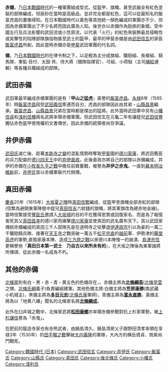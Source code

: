 {{japanese|japanese=赤備え|kana=あかぞなえ|romaji=Akazonae}}
'''赤備'''，乃[[日本|日本]][[戰國時代_(日本)|戰國時代]]的一種軍團組成型式。從盔甲、旗幟、甚至武器全有紅色塗裝的部隊編成，但辰砂在當時是高級品，並非完全都是紅色，這可以從最知名的飯富虎昌的畫像得知。在日本戰國時代以黃色等其他統一顏色編成的軍團亦不少，但因為赤備軍團出了不少名將而因此廣為人知。後世亦以赤備作為勁旅的象徵。受中國五行及兵法影響的武田流或小笠原流，以代表「火行」的紅色來裝飾最具侵略性或突擊性的陷陣部隊旗指物甚至武士的盔甲，最早的甲斐赤備是由[[武田信玄|武田信玄]]的家臣[[飯富虎昌|飯富虎昌]]所創，因此當時赤備亦是[[甲斐|甲斐]]武田軍團的代名詞。

'''備'''，乃[[日本|日本]][[戰國時代_(日本)|戰國時代]]的在律令制之下，以足輕為主分成旗組、鐵砲組、長槍組、騎馬隊、軍監·目付、太鼓·貝、侍大將（備隊指揮官）、弓組、小荷駄（主司[[補給線|補給]]運輸）等各種兵職組成的部隊。

==武田赤備==
武田軍最早編成赤備軍團的是有『'''甲山之猛虎'''』美譽的[[飯富虎昌|飯富虎昌]]。[[永禄|永禄]]8年（1565年）時[[飯富虎昌|飯富虎昌]]因受[[武田義信|武田義信]]牽連而自刃，虎昌的部隊因此由其弟・[[山縣昌景|山縣昌景]]繼承。[[飯富虎昌|飯富虎昌]]、[[山縣昌景|山縣昌景]]兄弟在當時都是傑出的猛將。此外當時武田軍中另有[[小幡信貞|小幡信貞]]和[[浅利信種|浅利信種]]兩名武將率領赤備軍團。但武田信玄在元龜二年有讓姪兒[[武田信豐|武田信豐]]獨佔赤色盔甲使用權的文書傳世，因此赤備的統領者尚存爭議。

==井伊赤備==
[[武田氏|武田氏]]滅亡後、趁著[[本能寺之變|本能寺之變]]的混亂情勢時奪取[[甲斐|甲斐]]國的[[德川家康|德川家康]]，將武田舊臣的兵力配屬於[[德川四天王|德川四天王]]中的[[井伊直政|井伊直政]]。此後直政亦將自己的部隊以赤備編成，井伊的赤備在[[小牧長久手之戰|小牧長久手之戰]]中擔任前鋒奮戰，被譽為'''井伊之赤鬼'''。一直到[[幕末|幕末]][[明治維新|明治維新]]前，[[井伊氏|井伊氏]]皆以赤備軍裝代代相傳。

==真田赤備==
[[慶長|慶長]]20年（1615年）[[大坂夏之陣|大坂夏之陣]]時[[真田信繁|真田信繁]]編成、從盔甲至旗幟全部赤紅的部隊(信繁為避開東軍陣營中姪兒[[真田信吉|真田信吉]]六紋錢的旗幟，將其軍旗改為總赤地金線)。當時信繁接受[[豐臣氏|豐臣氏]]邀請入[[大坂城|大坂城]]的目的不在獲得恩賞或回復家名、而是為了報復害死其父[[真田昌幸|真田昌幸]]的德川家而痛擊[[德川家康|德川家康]]並使真田的武名廣布天下。其以武田家傳統赤備編成的真田三千人部隊先是在道明寺之役擊退[[伊達政宗|伊達政宗]]引以為豪的一萬二千鐵砲騎兵隊、接著在[[天王寺|天王寺]]之戰突破一萬五千[[松平忠直|松平忠直]]的[[越前國|越前]]軍、伊勢津的[[藤堂高虎|藤堂高虎]]的軍勢,直搗家康本陣、造成[[三方原之戰|三方原之戰]]以來德川本陣惟一的崩潰、[[島津忠恆|島津忠恆]]更稱譽他『'''真田日本第一武士　乃自古以來所未有的'''』，在大坂之陣後為東軍諸將所傳頌、從此赤備一名成為不朽。

==其他的赤備==
[[後北條氏|北條家]]則有白・黒・赤・青・黄五色的色備存在，。赤備主將為'''[[北條綱高|北條綱高]]'''([[北條早雲|北條早雲]]之甥、[[北條氏綱|北條氏綱]]義子)負責編組建軍。其他色備主將:白備主將為'''笠原康勝'''(南武藏小机城主)，黑備主將為'''[[多目元忠|多目元忠]]'''([[北條氏康|北條氏康]]軍師)，青備主將為'''[[富永直勝|富永直勝]]'''，黃備主將為以「地黄八幡」聞名的北條家名將'''[[北條綱成|北條綱成]]'''。

此外在臼井城之戰中，北條家武將'''[[松田康鄉|松田康鄉]]'''亦率領赤備參戰對抗上杉家軍勢，被[[上杉謙信|上杉謙信]]譽為「赤鬼」。

在肥前的龍造寺家也有赤熊武者，由鍋島清久、鍋島清房父子跟野田清孝率領在享禄3年（1530年）的[[田手畷之戰|田手畷之戰]]擊破[[大内義隆|大内義隆]]的軍隊，大內方的横岳資貞、筑紫尚門戰死。

[[Category:戰國時代_(日本)|Category:戰國時代 (日本)]]
[[Category:武田信玄|Category:武田信玄]]
[[Category:井伊氏|Category:井伊氏]]
[[Category:飯富氏|Category:飯富氏]]
[[Category:山縣氏|Category:山縣氏]]
[[Category:真田氏|Category:真田氏]]
[[Category:後北條氏|Category:後北條氏]]
[[Category:小幡氏|Category:小幡氏]]
[[Category:淺利氏|Category:淺利氏]]